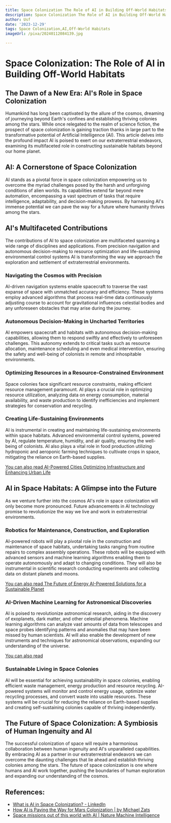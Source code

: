 ```yaml
---
title: Space Colonization The Role of AI in Building Off-World Habitats
description: Space Colonization The Role of AI in Building Off-World Habitats
author: Usf
date: '2023-12-29'
tags: Space Colonization,AI,Off-World Habitats
imageUrl: /pixa/20240112084139.jpg

---
```

#  Space Colonization: The Role of AI in Building Off-World Habitats

## The Dawn of a New Era: AI's Role in  Space Colonization

Humankind  has  long been captivated by the allure of the cosmos, dreaming of journeying beyond Earth's confines and establishing thriving colonies among the stars. While  once relegated to the realm  of science fiction, the  prospect of space colonization is gaining traction thanks in large part to the transformative potential  of Artificial Intelligence (AI). This article delves into the profound  impact AI is poised to exert  on our extraterrestrial  endeavors,  examining its multifaceted role in constructing sustainable habitats beyond  our home planet.

## AI: A Cornerstone of Space Colonization

AI stands  as a  pivotal force in space colonization empowering us  to overcome  the myriad challenges posed by the harsh and unforgiving conditions of alien worlds. Its capabilities extend far beyond mere automation, encompassing a vast spectrum of tasks that require intelligence, adaptability, and  decision-making prowess. By harnessing AI's immense potential we can pave the  way for a future where humanity thrives among  the stars.

## AI's Multifaceted Contributions

The contributions of AI to space colonization are multifaceted spanning a wide range of disciplines and applications. From precision navigation and autonomous decision-making to  resource optimization and life-sustaining  environmental control systems AI is  transforming the way we approach the exploration  and settlement of extraterrestrial environments.

### Navigating the Cosmos with Precision

AI-driven navigation systems enable spacecraft to traverse the vast expanse of space with unmatched accuracy and efficiency. These systems employ advanced algorithms that process real-time data continuously  adjusting course to account for gravitational influences celestial bodies and any unforeseen obstacles that may  arise during the journey.

###  Autonomous Decision-Making in Uncharted Territories

AI  empowers spacecraft and  habitats with  autonomous decision-making capabilities, allowing them to respond swiftly and effectively to unforeseen challenges. This autonomy extends to  critical tasks  such as  resource allocation,  maintenance scheduling and even medical intervention, ensuring the safety  and well-being of colonists in remote and  inhospitable environments.

###  Optimizing Resources in a Resource-Constrained Environment

Space colonies face significant resource  constraints, making efficient resource management paramount. AI plays a crucial role  in optimizing resource utilization,  analyzing data on energy consumption, material availability, and waste production  to identify inefficiencies and implement strategies for conservation and  recycling.

### Creating Life-Sustaining Environments

AI is  instrumental in  creating and maintaining life-sustaining environments within space  habitats. Advanced environmental control systems, powered by AI,  regulate temperature, humidity, and air quality, ensuring the  well-being of colonists. AI also plays a vital role in food production utilizing hydroponic and  aeroponic farming techniques to cultivate crops in space, mitigating the reliance on Earth-based supplies.

[You can also read AI-Powered Cities Optimizing Infrastructure and Enhancing  Urban Life](AI-Powered%20Cities%20Optimizing%20Infrastructure%20and%20Enhancing%20Urban%20Life)


## AI in Space Habitats: A Glimpse into the Future

As we venture further  into the cosmos AI's role in space colonization will only become more pronounced. Future advancements in  AI technology promise to revolutionize the way we live and work  in extraterrestrial environments.

### Robotics for Maintenance, Construction, and Exploration

AI-powered robots will play a pivotal role in the construction and maintenance of space habitats, undertaking tasks ranging from routine repairs to complex assembly operations. These robots will be equipped with advanced sensors and machine learning algorithms enabling them to operate  autonomously and adapt  to changing conditions. They will also be instrumental in scientific  research conducting experiments and collecting data on distant planets and moons.

[You can also read The Future of Energy  AI-Powered Solutions for a Sustainable Planet](The%20Future%20of%20Energy%20AI-Powered%20Solutions%20for%20a%20Sustainable%20Planet)


### AI-Driven Machine Learning for Astronomical Discoveries

AI is poised to revolutionize astronomical research, aiding in the discovery of exoplanets, dark matter, and  other celestial phenomena. Machine learning  algorithms can analyze vast amounts of data from telescopes and space probes identifying patterns and  anomalies that may have been  missed by human scientists. AI will also  enable  the development  of new instruments and techniques for astronomical observations, expanding our understanding  of the universe.

[You can also read ]()


### Sustainable Living in Space Colonies

AI will be essential for achieving sustainability in space colonies, enabling efficient waste management, energy production and resource recycling.  AI-powered systems will monitor  and control energy usage, optimize water recycling processes, and convert waste into usable resources.  These systems will be crucial for reducing the reliance  on Earth-based supplies  and creating self-sustaining colonies capable of thriving independently.

## The Future of Space Colonization: A Symbiosis of Human Ingenuity and AI

The successful colonization of space will require a harmonious collaboration between human ingenuity and AI's  unparalleled capabilities. By embracing  AI as a partner in our extraterrestrial endeavors we can  overcome the daunting challenges that lie ahead and establish  thriving  colonies among the stars. The future of space colonization is one  where  humans and AI work together, pushing the boundaries of human  exploration and expanding our understanding of the cosmos.

## References:
- [What is AI in Space Colonization? - LinkedIn](https://www.linkedin.com/pulse/what-ai-space-colonization-ai-tools-guides-news-and-prompt-)
- [How AI is Paving the Way for Mars Colonization | by Michael Zats](https://medium.com/@michael.zats/how-ai-is-paving-the-way-for-mars-colonization-ff5bf47ef0ba)
- [Space missions out of this world with AI | Nature Machine Intelligence](https://www.nature.com/articles/s42256-023-00643-3)
